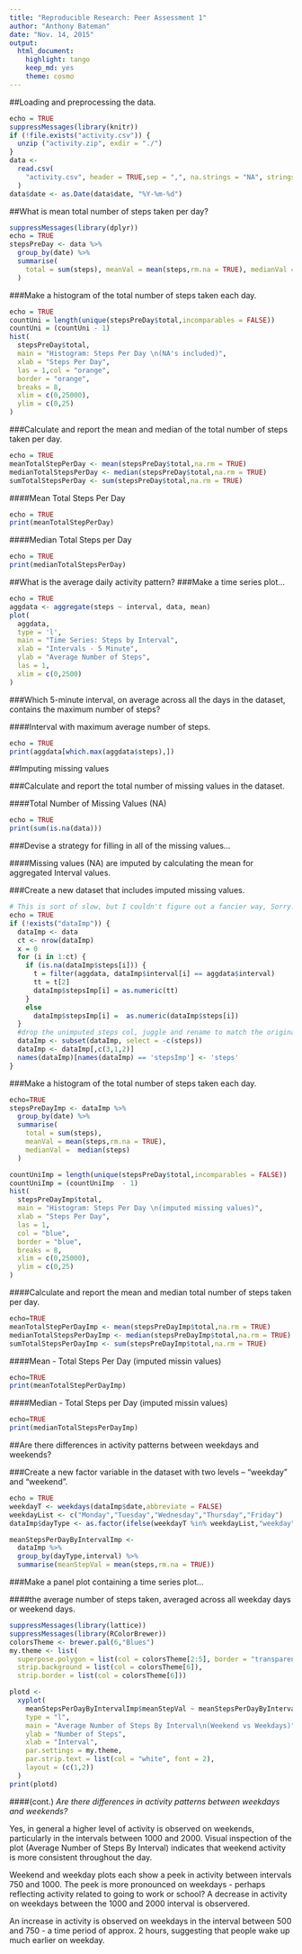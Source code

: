 ```yaml
---
title: "Reproducible Research: Peer Assessment 1"
author: "Anthony Bateman"
date: "Nov. 14, 2015"
output: 
  html_document:
    highlight: tango
    keep_md: yes
    theme: cosmo
---
```


##Loading and preprocessing the data.
```r
echo = TRUE
suppressMessages(library(knitr))
if (!file.exists("activity.csv")) {
  unzip ("activity.zip", exdir = "./")
}
data <-
  read.csv(
    "activity.csv", header = TRUE,sep = ",", na.strings = "NA", stringsAsFactors = FALSE
  )
data$date <- as.Date(data$date, "%Y-%m-%d")
```

##What is mean total number of steps taken per day?

```r
suppressMessages(library(dplyr))
echo = TRUE
stepsPreDay <- data %>%
  group_by(date) %>%
  summarise(
    total = sum(steps), meanVal = mean(steps,rm.na = TRUE), medianVal =  median(steps)
  )
```

###Make a histogram of the total number of steps taken each day.

```r
echo = TRUE
countUni = length(unique(stepsPreDay$total,incomparables = FALSE))
countUni = (countUni - 1)
hist(
  stepsPreDay$total,
  main = "Histogram: Steps Per Day \n(NA's included)",
  xlab = "Steps Per Day",
  las = 1,col = "orange",
  border = "orange",
  breaks = 8,
  xlim = c(0,25000),
  ylim = c(0,25)
)
```

###Calculate and report the mean and median of the total number of steps taken per day.

```r
echo = TRUE
meanTotalStepPerDay <- mean(stepsPreDay$total,na.rm = TRUE)
medianTotalStepsPerDay <- median(stepsPreDay$total,na.rm = TRUE)
sumTotalStepsPerDay <- sum(stepsPreDay$total,na.rm = TRUE)
```

####Mean Total Steps Per Day

```r
echo = TRUE
print(meanTotalStepPerDay)
```

####Median Total Steps per Day

```r
echo = TRUE
print(medianTotalStepsPerDay)
```

##What is the average daily activity pattern?
###Make a time series plot...

```r
echo = TRUE
aggdata <- aggregate(steps ~ interval, data, mean)
plot(
  aggdata,
  type = 'l',
  main = "Time Series: Steps by Interval",
  xlab = "Intervals - 5 Minute",
  ylab = "Average Number of Steps",
  las = 1,
  xlim = c(0,2500)
)
```

###Which 5-minute interval, on average across all the days in the dataset, contains the maximum number of steps?

####Interval with maximum average number of steps.

```r
echo = TRUE
print(aggdata[which.max(aggdata$steps),])
```

##Imputing missing values

###Calculate and report the total number of missing values in the dataset.

####Total Number of Missing Values (NA)

```r
echo = TRUE
print(sum(is.na(data)))
```

###Devise a strategy for filling in all of the missing values...

####Missing values (NA) are imputed by calculating the mean for aggregated Interval values.

###Create a new dataset that includes imputed missing values.

```r
# This is sort of slow, but I couldn't figure out a fancier way, Sorry.
echo = TRUE
if (!exists("dataImp")) {
  dataImp <- data
  ct <- nrow(dataImp)
  x = 0
  for (i in 1:ct) {
    if (is.na(dataImp$steps[i])) {
      t = filter(aggdata, dataImp$interval[i] == aggdata$interval)
      tt = t[2]
      dataImp$stepsImp[i] = as.numeric(tt)
    }
    else
      dataImp$stepsImp[i] =  as.numeric(dataImp$steps[i])
  }
  #drop the unimputed steps col, juggle and rename to match the originaal data set.
  dataImp <- subset(dataImp, select = -c(steps))
  dataImp <- dataImp[,c(3,1,2)]
  names(dataImp)[names(dataImp) == 'stepsImp'] <- 'steps'
}
```

###Make a histogram of the total number of steps taken each day.

```r
echo=TRUE
stepsPreDayImp <- dataImp %>%
  group_by(date) %>%
  summarise(
    total = sum(steps),
    meanVal = mean(steps,rm.na = TRUE),
    medianVal =  median(steps)
  )

countUniImp = length(unique(stepsPreDay$total,incomparables = FALSE))
countUniImp = (countUniImp  - 1)
hist(
  stepsPreDayImp$total,
  main = "Histogram: Steps Per Day \n(imputed missing values)",
  xlab = "Steps Per Day",
  las = 1,
  col = "blue",
  border = "blue",
  breaks = 8,
  xlim = c(0,25000),
  ylim = c(0,25)
)
```

####Calculate and report the mean and median total number of steps taken per day.

```r
echo=TRUE
meanTotalStepPerDayImp <- mean(stepsPreDayImp$total,na.rm = TRUE)
medianTotalStepsPerDayImp <- median(stepsPreDayImp$total,na.rm = TRUE)
sumTotalStepsPerDayImp <- sum(stepsPreDayImp$total,na.rm = TRUE)
```

####Mean - Total Steps Per Day (imputed missin values)
```r
echo=TRUE
print(meanTotalStepPerDayImp)
```
####Median - Total Steps per Day (imputed missin values)
```r
echo=TRUE
print(medianTotalStepsPerDayImp)
```

##Are there differences in activity patterns between weekdays and weekends?

###Create a new factor variable in the dataset with two levels – "weekday" and "weekend".
```r
echo = TRUE
weekdayT <- weekdays(dataImp$date,abbreviate = FALSE)
weekdayList <- c("Monday","Tuesday","Wednesday","Thursday","Friday")
dataImp$dayType <- as.factor(ifelse(weekdayT %in% weekdayList,"weekday","weekend"))

meanStepsPerDayByIntervalImp <- 
  dataImp %>% 
  group_by(dayType,interval) %>% 
  summarise(meanStepVal = mean(steps,rm.na = TRUE))
```

###Make a panel plot containing a time series plot...

####the average number of steps taken, averaged across all weekday days or weekend days. 

```r
suppressMessages(library(lattice))
suppressMessages(library(RColorBrewer))
colorsTheme <- brewer.pal(6,"Blues")
my.theme <- list(
  superpose.polygon = list(col = colorsTheme[2:5], border = "transparent"),
  strip.background = list(col = colorsTheme[6]),
  strip.border = list(col = colorsTheme[6]))

plotd <-
  xyplot(
    meanStepsPerDayByIntervalImp$meanStepVal ~ meanStepsPerDayByIntervalImp$interval | meanStepsPerDayByIntervalImp$dayType,
    type = "l",
    main = "Average Number of Steps By Interval\n(Weekend vs Weekdays)",
    ylab = "Number of Steps",
    xlab = "Interval",
    par.settings = my.theme,
    par.strip.text = list(col = "white", font = 2),
    layout = (c(1,2))
  )
print(plotd)
```

####(cont.) *Are there differences in activity patterns between weekdays and weekends?*

Yes, in general a higher level of activity is observed on weekends, particularly in the intervals between 1000 and 2000.
Visual inspection of the plot (Average Number of Steps By Interval) indicates that weekend activity is more consistent throughout the day.

Weekend and weekday plots each show a peek in activity between intervals 750 and 1000. The peek is more pronounced on weekdays - perhaps reflecting activity related to going to work or school? A decrease in activity on weekdays between the 1000 and 2000 interval is observered.

An increase in activity is observed on weekdays in the interval between 500 and 750 - a time period of approx. 2 hours, suggesting that people wake up much earlier on weekday.
